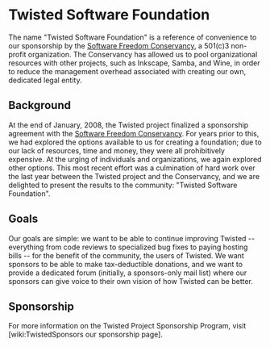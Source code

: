 = Twisted Software Foundation =

The name "Twisted Software Foundation" is a reference of convenience to our sponsorship by the [http://sfconservancy.org/ Software Freedom Conservancy], a 501(c)3 non-profit organization. The Conservancy has allowed us to pool organizational resources with other projects, such as Inkscape, Samba, and Wine, in order to reduce the management overhead associated with creating our own, dedicated legal entity.

== Background ==

At the end of January, 2008, the Twisted project finalized a sponsorship agreement with the [http://sfconservancy.org/ Software Freedom Conservancy]. For years prior to this, we had explored the options available to us for creating a foundation; due to our lack of resources, time and money, they were all prohibitively expensive. At the urging of individuals and organizations, we again explored other options. This most recent effort was a culmination of hard work over the last year between the Twisted project and the Conservancy, and we are delighted to present the results to the community: "Twisted Software Foundation".

== Goals ==

Our goals are simple: we want to be able to continue improving Twisted -- everything from code reviews to specialized bug fixes to paying hosting bills -- for the benefit of the community, the users of Twisted. We want sponsors to be able to make tax-deductible donations, and we want to provide a dedicated forum (initially, a sponsors-only mail list) where our sponsors can give voice to their own vision of how Twisted can be better.

== Sponsorship ==

For more information on the Twisted Project Sponsorship Program, visit [wiki:TwistedSponsors our sponsorship page]. 